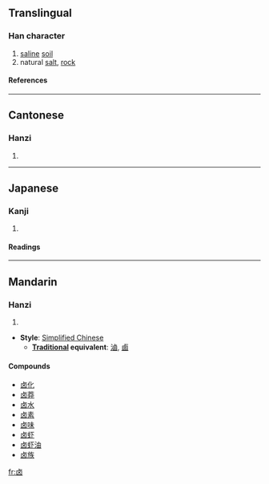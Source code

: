 {{see|滷|鹵}}

==Translingual==
===Han character===
{{Han char|rn=25|rad=卜|as=05|sn=9|four=|canj=卜田大 (YWK)}}
# [[saline]] [[soil]]
# natural [[salt]], [[rock]]
====References====
{{Han ref|kx=0158.100|dkj=02794|hdz=74609.020|uh=5364|ud=21348}}
----
==Cantonese==
===Hanzi===
{{yue-hanzi|jyut=|y=lou5}}
# {{defn|Cantonese}}
----
==Japanese==
===Kanji===
{{ja-kanji|grade=|rs=卜05}}
# {{defn|Japanese}} 
====Readings====
{{ja-readings|on=[[せい]] (sei)|kun=}}
----
==Mandarin==
===Hanzi===
{{cmn-hanzi|pin=[[lǔ]] ([[lu3]])|wg=lu<sup>3</sup>}}
# {{defn|Mandarin}}

* '''Style''': [[Simplified Chinese]] 
** '''[[Traditional Chinese|Traditional]] equivalent''': [[滷]], [[鹵]]

====Compounds====
*[[卤化]]
*[[卤莽]]
*[[卤水]]
*[[卤素]]
*[[卤味]]
*[[卤虾]]
*[[卤虾油]]
*[[卤族]]

[[fr:卤]]